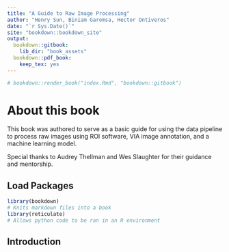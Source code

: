 ```yaml
---
title: "A Guide to Raw Image Processing"
author: "Henry Sun, Biniam Garomsa, Hector Ontiveros"
date: "`r Sys.Date()`"
site: "bookdown::bookdown_site"
output:
  bookdown::gitbook:
    lib_dir: "book_assets"
  bookdown::pdf_book:
    keep_tex: yes
---
```


```r
# bookdown::render_book("index.Rmd", "bookdown::gitbook")
```


# About this book

This book was authored to serve as a basic guide for using the data pipeline to
process raw images using ROI software, VIA image annotation, and a machine
learning model.

Special thanks to Audrey Thellman and Wes Slaughter for their guidance and
mentorship.

## Load Packages

```r
library(bookdown) 
# Knits markdown files into a book
library(reticulate)
# Allows python code to be ran in an R environment
```


## Introduction 

